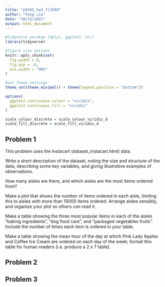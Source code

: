 ```yaml
---
title: "p8105_hw3_fl2569"
author: "Fang Liu"
date: "10/15/2021"
output: html_document
---
```


```r
#tidyverse pacakge (dplyr, ggplot2, etc)
library(tidyverse)

#figure size options
knitr::opts_chunk$set(
  fig.width = 6,
  fig.asp = .6,
  out.width = "90%"
)

#set theme settings
theme_set(theme_minimal() + theme(legend.position = "bottom"))

options(
  ggplot2.continuous.colour = "viridis",
  ggplot2.continuous.fill = "viridis"
)

scale_colour_discrete = scale_colour_viridis_d
scale_fill_discrete = scale_fill_viridis_d
```

## Problem 1
This problem uses the Instacart (dataset_instacart.html) data. 

Write a short description of the dataset, noting the size and structure of the data, describing some key variables, and giving illustrative examples of observations. 

How many aisles are there, and which aisles are the most items ordered from?

Make a plot that shows the number of items ordered in each aisle, limiting this to aisles with more
than 10000 items ordered. Arrange aisles sensibly, and organize your plot so others can read it.

Make a table showing the three most popular items in each of the aisles “baking ingredients”,
“dog food care”, and “packaged vegetables fruits”. Include the number of times each item is
ordered in your table.

Make a table showing the mean hour of the day at which Pink Lady Apples and Coffee Ice Cream
are ordered on each day of the week; format this table for human readers (i.e. produce a 2 x 7
table).


## Problem 2

## Problem 3
